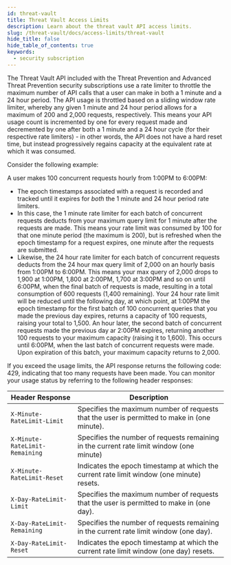 ```yaml
---
id: threat-vault
title: Threat Vault Access Limits
description: Learn about the threat vault API access limits.
slug: /threat-vault/docs/access-limits/threat-vault
hide_title: false
hide_table_of_contents: true
keywords:
  - security subscription
---
```


The Threat Vault API included with the Threat Prevention and Advanced Threat Prevention security subscriptions use a rate limiter to throttle the maximum number of API calls that a user can make in both a 1 minute and a 24 hour period. The API usage is throttled based on a sliding window rate limiter, whereby any given 1 minute and 24 hour period allows for a maximum of 200 and 2,000 requests, respectively. This means your API usage count is incremented by one for every request made and decremented by one after both a 1 minute and a 24 hour cycle (for their respective rate limiters) - in other words, the API does not have a hard reset time, but instead progressively regains capacity at the equivalent rate at which it was consumed.

Consider the following example:

A user makes 100 concurrent requests hourly from 1:00PM to 6:00PM:

- The epoch timestamps associated with a request is recorded and tracked until it expires for _both_ the 1 minute and 24 hour period rate limiters.
- In this case, the 1 minute rate limiter for each batch of concurrent requests deducts from your maximum query limit for 1 minute after the requests are made. This means your rate limit was consumed by 100 for that one minute period (the maximum is 200), but is refreshed when the epoch timestamp for a request expires, one minute after the requests are submitted.
- Likewise, the 24 hour rate limiter for each batch of concurrent requests deducts from the 24 hour max query limit of 2,000 on an hourly basis from 1:00PM to 6:00PM. This means your max query of 2,000 drops to 1,900 at 1:00PM, 1,800 at 2:00PM, 1,700 at 3:00PM and so on until 6:00PM, when the final batch of requests is made, resulting in a total consumption of 600 requests (1,400 remaining). Your 24 hour rate limit will be reduced until the following day, at which point, at 1:00PM the epoch timestamp for the first batch of 100 concurrent queries that you made the previous day expires, returns a capacity of 100 requests, raising your total to 1,500. An hour later, the second batch of concurrent requests made the previous day ar 2:00PM expires, returning another 100 requests to your maximum capacity (raising it to 1,600). This occurs until 6:00PM, when the last batch of concurrent requests were made. Upon expiration of this batch, your maximum capacity returns to 2,000.

If you exceed the usage limits, the API response returns the following code: 429, indicating that too many requests have been made. You can monitor your usage status by referring to the following header responses:

| Header Response                | Description                                                                                  |
| ------------------------------ | -------------------------------------------------------------------------------------------- |
| `X-Minute-RateLimit-Limit`     | Specifies the maximum number of requests that the user is permitted to make in (one minute). |
| `X-Minute-RateLimit-Remaining` | Specifies the number of requests remaining in the current rate limit window (one minute)     |
| `X-Minute-RateLimit-Reset`     | Indicates the epoch timestamp at which the current rate limit window (one minute) resets.    |
| `X-Day-RateLimit-Limit`        | Specifies the maximum number of requests that the user is permitted to make in (one day).    |
| `X-Day-RateLimit-Remaining`    | Specifies the number of requests remaining in the current rate limit window (one day).       |
| `X-Day-RateLimit-Reset`        | Indicates the epoch timestamp at which the current rate limit window (one day) resets.       |
